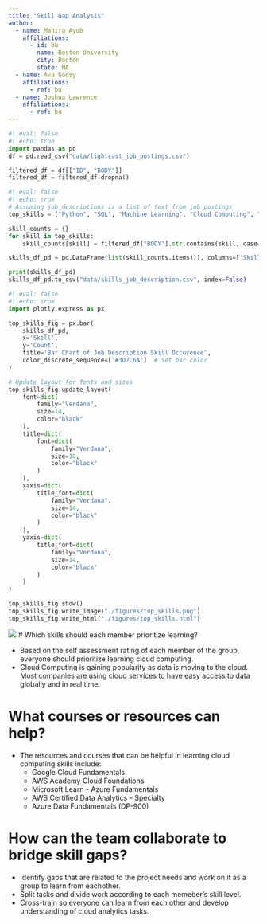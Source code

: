 ```yaml
---
title: "Skill Gap Analysis"
author:
  - name: Mahira Ayub
    affiliations:
      - id: bu
        name: Boston University
        city: Boston
        state: MA
  - name: Ava Godsy
    affiliations:
      - ref: bu
  - name: Joshua Lawrence
    affiliations:
      - ref: bu
---
```


```python
#| eval: false
#| echo: true 
import pandas as pd
df = pd.read_csv("data/lightcast_job_postings.csv")

filtered_df = df[["ID", "BODY"]]
filtered_df = filtered_df.dropna()
```

```python
#| eval: false
#| echo: true 
# Assuming job_descriptions is a list of text from job postings
top_skills = ["Python", "SQL", "Machine Learning", "Cloud Computing", "Docker", "AWS"]

skill_counts = {}
for skill in top_skills:
    skill_counts[skill] = filtered_df["BODY"].str.contains(skill, case=False, na=False).sum()

skills_df_pd = pd.DataFrame(list(skill_counts.items()), columns=['Skill', 'Count'])

print(skills_df_pd)
skills_df_pd.to_csv("data/skills_job_description.csv", index=False)
```



```python
#| eval: false
#| echo: true 
import plotly.express as px

top_skills_fig = px.bar(
    skills_df_pd,
    x='Skill',
    y='Count',
    title='Bar Chart of Job Description Skill Occurence',
    color_discrete_sequence=['#3D7C6A']  # Set bar color
)

# Update layout for fonts and sizes
top_skills_fig.update_layout(
    font=dict(
        family="Verdana",
        size=14,
        color="black"
    ),
    title=dict(
        font=dict(
            family="Verdana",
            size=18,
            color="black"
        )
    ),
    xaxis=dict(
        title_font=dict(
            family="Verdana",
            size=14,
            color="black"
        )
    ),
    yaxis=dict(
        title_font=dict(
            family="Verdana",
            size=14,
            color="black"
        )
    )
)

top_skills_fig.show()
top_skills_fig.write_image("./figures/top_skills.png")
top_skills_fig.write_html("./figures/top_skills.html")

```
![](./figures/top_skills.png) 
#  Which skills should each member prioritize learning? 

- Based on the self assessment rating of each member of the group, everyone should prioritize learning cloud computing. 
- Cloud Computing is gaining popularity as data is moving to the cloud. Most companies are using cloud services to have easy access to data globally and in real time.

# What courses or resources can help?

- The resources and courses that can be helpful in learning cloud computing skills include:
  - Google Cloud Fundamentals
  - AWS Academy Cloud Foundations
  - Microsoft Learn - Azure Fundamentals
  - AWS Certified Data Analytics – Specialty
  - Azure Data Fundamentals (DP-900)

# How can the team collaborate to bridge skill gaps? 

- Identify gaps that are related to the project needs and work on it as a group to learn from eachother.
- Split tasks and divide work according to each memeber's skill level. 
- Cross-train so everyone can learn from each other and develop understanding of cloud analytics tasks. 
